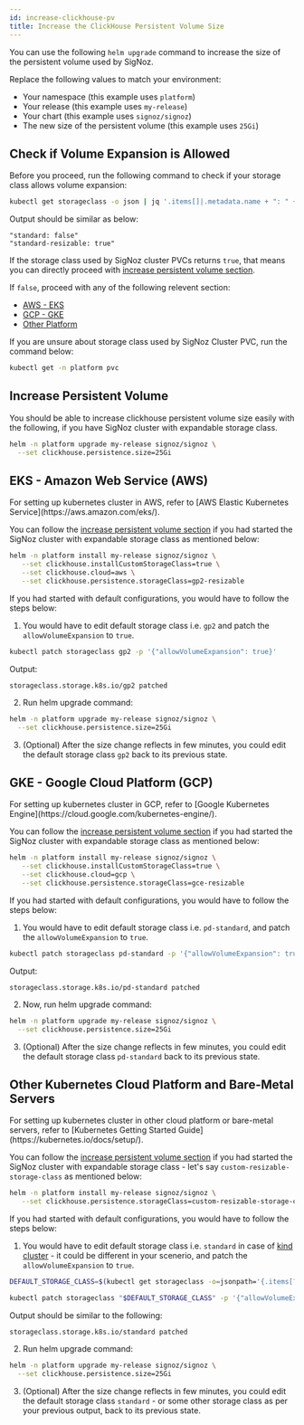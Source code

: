 ```yaml
---
id: increase-clickhouse-pv
title: Increase the ClickHouse Persistent Volume Size
---
```



<SigNozCloud />

You can use the following `helm upgrade` command to increase the size
of the persistent volume used by SigNoz.

Replace the following values to match your environment:

- Your namespace (this example uses `platform`)
- Your release (this example uses `my-release`)
- Your chart (this example uses `signoz/signoz`)
- The new size of the persistent volume (this example uses `25Gi`)

## Check if Volume Expansion is Allowed

Before you proceed, run the following command to check if
your storage class allows volume expansion:

```bash
kubectl get storageclass -o json | jq '.items[]|.metadata.name + ": " + (.allowVolumeExpansion|tostring)'
```

Output should be similar as below:
```
"standard: false"
"standard-resizable: true"
```

If the storage class used by SigNoz cluster PVCs returns `true`, that means
you can directly proceed with [increase persistent volume section](#increase-persisent-volume).

If `false`, proceed with any of the following relevent section:
- [AWS - EKS](#eks---amazon-web-service-aws)
- [GCP - GKE](#gke---google-cloud-platform-gcp)
- [Other Platform](#other-kubernetes-cloud-platform-and-bare-metal-servers)

<Admonition type="info">
If you are unsure about storage class used by SigNoz Cluster PVC,
run the command below:

```bash
kubectl get -n platform pvc
```
</Admonition>

## Increase Persistent Volume

You should be able to increase clickhouse persistent volume size easily with
the following, if you have SigNoz cluster with expandable storage class.

```bash
helm -n platform upgrade my-release signoz/signoz \
  --set clickhouse.persistence.size=25Gi
```

<UpgradeInfo/>

## EKS - Amazon Web Service (AWS)

<Admonition type="info">
For setting up kubernetes cluster in AWS, refer to
[AWS Elastic Kubernetes Service](https://aws.amazon.com/eks/).
</Admonition>

You can follow the [increase persistent volume section](#increase-persisent-volume)
if you had started the SigNoz cluster with expandable storage class as mentioned below:

```bash
helm -n platform install my-release signoz/signoz \
   --set clickhouse.installCustomStorageClass=true \
   --set clickhouse.cloud=aws \
   --set clickhouse.persistence.storageClass=gp2-resizable
```

If you had started with default configurations, you would have to follow the steps below:

1. You would have to edit default storage class i.e. `gp2`
and patch the `allowVolumeExpansion` to `true`.

```bash
kubectl patch storageclass gp2 -p '{"allowVolumeExpansion": true}'
```

Output:
```
storageclass.storage.k8s.io/gp2 patched
```

2. Run helm upgrade command:

```bash
helm -n platform upgrade my-release signoz/signoz \
  --set clickhouse.persistence.size=25Gi
```

3. (Optional) After the size change reflects in few minutes, you could edit
the default storage class `gp2` back to its previous state.

## GKE - Google Cloud Platform (GCP)

<Admonition type="info">
For setting up kubernetes cluster in GCP, refer to
[Google Kubernetes Engine](https://cloud.google.com/kubernetes-engine/).
</Admonition>

You can follow the [increase persistent volume section](#increase-persisent-volume)
if you had started the SigNoz cluster with expandable storage class as mentioned below:

```bash
helm -n platform install my-release signoz/signoz \
   --set clickhouse.installCustomStorageClass=true \
   --set clickhouse.cloud=gcp \
   --set clickhouse.persistence.storageClass=gce-resizable
```

If you had started with default configurations, you would have to follow the steps below:

1. You would have to edit default storage class i.e. `pd-standard`,
and patch the `allowVolumeExpansion` to `true`.

```bash
kubectl patch storageclass pd-standard -p '{"allowVolumeExpansion": true}'
```

Output:
```
storageclass.storage.k8s.io/pd-standard patched
```

2. Now, run helm upgrade command:

```bash
helm -n platform upgrade my-release signoz/signoz \
  --set clickhouse.persistence.size=25Gi
```

3. (Optional) After the size change reflects in few minutes, you could edit
the default storage class `pd-standard` back to its previous state.

## Other Kubernetes Cloud Platform and Bare-Metal Servers

<Admonition type="info">
For setting up kubernetes cluster in other cloud platform or bare-metal servers, refer
to [Kubernetes Getting Started Guide](https://kubernetes.io/docs/setup/).
</Admonition>

You can follow the [increase persistent volume section](#increase-persisent-volume)
if you had started the SigNoz cluster with expandable storage class - let's say
`custom-resizable-storage-class` as mentioned below:

```bash
helm -n platform install my-release signoz/signoz \
   --set clickhouse.persistence.storageClass=custom-resizable-storage-class
```

If you had started with default configurations, you would have to follow the steps below:

1. You would have to edit default storage class i.e. `standard` in case
of [kind cluster](https://kind.sigs.k8s.io) - it could be different in
your scenerio, and patch the `allowVolumeExpansion` to `true`.

```bash
DEFAULT_STORAGE_CLASS=$(kubectl get storageclass -o=jsonpath='{.items[?(@.metadata.annotations.storageclass\.kubernetes\.io/is-default-class=="true")].metadata.name}')

kubectl patch storageclass "$DEFAULT_STORAGE_CLASS" -p '{"allowVolumeExpansion": true}'
```

Output should be similar to the following:
```
storageclass.storage.k8s.io/standard patched
```

2. Run helm upgrade command:

```bash
helm -n platform upgrade my-release signoz/signoz \
  --set clickhouse.persistence.size=25Gi
```

3. (Optional) After the size change reflects in few minutes, you could edit
the default storage class `standard` - or some other storage class as per your
previous output, back to its previous state.
